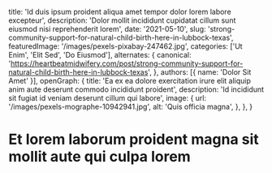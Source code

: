   title: 'Id duis ipsum proident aliqua amet tempor dolor lorem labore excepteur',
  description: 'Dolor mollit incididunt cupidatat cillum sunt eiusmod nisi reprehenderit lorem',
  date: '2021-05-10',
  slug: 'strong-community-support-for-natural-child-birth-here-in-lubbock-texas',
  featuredImage: '/images/pexels-pixabay-247462.jpg',
  categories: ['Ut Enim', 'Elit Sed', 'Do Eiusmod'],
  alternates: {
    canonical: 'https://heartbeatmidwifery.com/post/strong-community-support-for-natural-child-birth-here-in-lubbock-texas',
  },
  authors: [{ name: 'Dolor Sit Amet' }],
  openGraph: {
    title: 'Ea ex ea dolore exercitation irure elit aliquip anim aute deserunt commodo incididunt proident',
    description: 'Id incididunt sit fugiat id veniam deserunt cillum qui labore',
    image: {
      url: '/images/pexels-mographe-10942941.jpg',
      alt: 'Quis officia magna',
    },
  },
}


# Et lorem laborum proident magna sit mollit aute qui culpa lorem

<Gallery>
  <GalleryItem
    src="/images/pexels-dibert-635499.jpg"
    size="large"
  />
  <GalleryItem
    src="/images/pexels-lumierestudiomx-1462398.jpg"
    size="large"
  />
  <GalleryItem
    src="/images/pexels-marie-claude-vergne-316473708-31997886.jpg"
    size="large"
  />
  <GalleryItem
    src="/images/pexels-pixabay-53142.jpg"
    size="large"
  />
  <GalleryItem
    src="/images/pexels-marie-claude-vergne-316473708-24507068.jpg"
    size="large"
  />
  <GalleryItem
    src="/images/pexels-daniel-43199-158976-1.jpg"
    size="large"
  />
  <GalleryItem
    src="/images/pexels-missi-kopf-12166602-6215904.jpg"
    size="large"
  />
  <GalleryItem
    src="/images/pexels-pixabay-85681.jpg"
    size="large"
  />
</Gallery>
